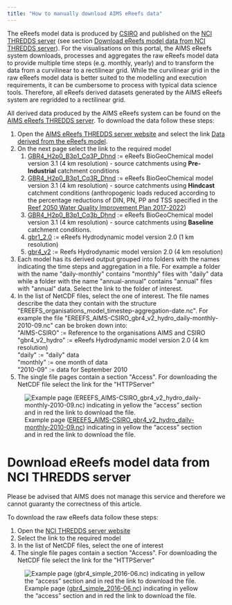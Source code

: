 ```yaml
---
title: "How to manually download AIMS eReefs data"
---
```


The eReefs model data is produced by
[CSIRO](https://research.csiro.au/ereefs/) and published on the [NCI
THREDDS
server](https://dapds00.nci.org.au/thredds/catalogs/fx3/catalog.html)
(see section [Download eReefs model data from NCI THREDDS
server](#download-ereefs-model-data-from-nci-thredds-server)). For the
visualisations on this portal, the AIMS eReefs system downloads,
processes and aggregates the raw eReefs model data to provide multiple
time steps (e.g. monthly, yearly) and to transform the data from a
curvilinear to a rectilinear grid. While the curvilinear grid in the raw
eReefs model data is better suited to the modelling and execution
requirements, it can be cumbersome to process with typical data science
tools. Therefore, all eReefs derived datasets generated by the AIMS
eReefs system are regridded to a rectilinear grid.

All derived data produced by the AIMS eReefs system can be found on the
[AIMS eReefs THREDDS server](https://thredds.ereefs.aims.gov.au/). To
download the data follow these steps:

1.  Open the [AIMS eReefs THREDDS server
    website](https://thredds.ereefs.aims.gov.au/) and select the link
    [Data derived from the eReefs
    model](https://thredds.ereefs.aims.gov.au/thredds/s3catalogue/aims-ereefs-public-prod/derived/ncaggregate/ereefs/catalog.html).
2.  On the next page select the link to the required model
    1.  [GBR4_H2p0_B3p1_Cq3P_Dhnd](https://thredds.ereefs.aims.gov.au/thredds/s3catalogue/aims-ereefs-public-prod/derived/ncaggregate/ereefs/GBR4_H2p0_B3p1_Cq3P_Dhnd/catalog.html)
        := eReefs BioGeoChemical model version 3.1 (4 km resolution) -
        source catchments using **Pre-Industrial** catchment conditions
    2.  [GBR4_H2p0_B3p1_Cq3R_Dhnd](https://thredds.ereefs.aims.gov.au/thredds/s3catalogue/aims-ereefs-public-prod/derived/ncaggregate/ereefs/GBR4_H2p0_B3p1_Cq3R_Dhnd/catalog.html)
        := eReefs BioGeoChemical model version 3.1 (4 km resolution) -
        source catchments using **Hindcast** catchment conditions
        (anthropogenic loads reduced according to the percentage
        reductions of DIN, PN, PP and TSS specified in the [Reef 2050
        Water Quality Improvement Plan
        2017-2022](https://www.reefplan.qld.gov.au/__data/assets/pdf_file/0017/46115/reef-2050-water-quality-improvement-plan-2017-22.pdf))
    3.  [GBR4_H2p0_B3p1_Cq3b_Dhnd](https://thredds.ereefs.aims.gov.au/thredds/s3catalogue/aims-ereefs-public-prod/derived/ncaggregate/ereefs/GBR4_H2p0_B3p1_Cq3b_Dhnd/catalog.html)
        := eReefs BioGeoChemical model version 3.1 (4 km resolution) -
        source catchments using **Baseline** catchment conditions.
    4.  [gbr1_2.0](https://thredds.ereefs.aims.gov.au/thredds/s3catalogue/aims-ereefs-public-prod/derived/ncaggregate/ereefs/gbr1_2.0/catalog.html)
        := eReefs Hydrodynamic model version 2.0 (1 km resolution)
    5.  [gbr4_v2](https://thredds.ereefs.aims.gov.au/thredds/s3catalogue/aims-ereefs-public-prod/derived/ncaggregate/ereefs/gbr4_v2/catalog.html)
        := Reefs Hydrodynamic model version 2.0 (4 km resolution)
3.  Each model has its derived output grouped into folders with the
    names indicating the time steps and aggregation in a file. For
    example a folder with the name \"daily-monthly\" contains
    \"monthly\" files with \"daily\" data while a folder with the name
    \"annual-annual\" contains \"annual\" files with \"annual\" data.
    Select the link to the folder of interest.
4.  In the list of NetCDF files, select the one of interest. The file
    names describe the data they contain with the structure
    \"EREEFS_organisations_model_timestep-aggregation-date.nc\". For
    example the file
    \"EREEFS_AIMS-CSIRO_gbr4_v2_hydro_daily-monthly-2010-09.nc\"
    can be broken down into:\
    \"AIMS-CSIRO\" := Reference to the organisations AIMS and CSIRO\
    \"gbr4_v2_hydro\" := eReefs Hydrodynamic model version 2.0 (4 km
    resolution)\
    \"daily\" := \"daily\" data\
    \"monthly\" := one month of data\
    \"2010-09\" := data for September 2010
5.  The single file pages contain a section \"Access\". For downloading
    the NetCDF file select the link for the \"HTTPServer\"

![Example page
([EREEFS_AIMS-CSIRO_gbr4_v2_hydro_daily-monthly-2010-09.nc](http://thredds.ereefs.aims.gov.au/thredds/s3catalogue/aims-ereefs-public-prod/derived/ncaggregate/ereefs/gbr4_v2/daily-monthly/catalog.html?dataset=EREEFS_AIMS-CSIRO_gbr4_v2_hydro_daily-monthly-2010-09.nc))
indicating in yellow the "access" section and in red the link to
download the file.](./how-to-download-derived-data.png){fig-alt="A screenshot highlighting some links" .border}

# Download eReefs model data from NCI THREDDS server

Please be advised that AIMS does not manage this service and therefore
we cannot guaranty the correctness of this article.

To download the raw eReefs data follow these steps:

1.  Open the [NCI THREDDS server
    website](http://dapds00.nci.org.au/thredds/catalogs/fx3/catalog.html)
2.  Select the link to the required model
3.  In the list of NetCDF files, select the one of interest
4.  The single file pages contain a section \"Access\". For downloading
    the NetCDF file select the link for the \"HTTPServer\"

![Example page
([gbr4_simple_2016-06.nc​](http://dapds00.nci.org.au/thredds/catalog/fx3/gbr4/catalog.html?dataset=fx3-gbr4/gbr4_simple_2016-06.nc))
indicating in yellow the "access" section and in red the link to
download the file.](./how-to-download-raw-data-from-NCI.png){fig-alt="A screenshot highlighting some links" .border}
